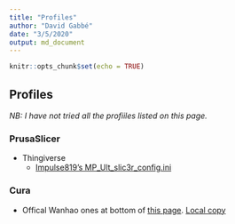 ```yaml
---
title: "Profiles"
author: "David Gabbé"
date: "3/5/2020"
output: md_document
---
```


```r
knitr::opts_chunk$set(echo = TRUE)
```

## Profiles

_NB: I have not tried all the profiiles listed on this page._

### PrusaSlicer

* Thingiverse
    + [Impulse819's MP_Ult_slic3r_config.ini](./profiles/prusa-slicer/thingiverse/MP_Ult_slic3r_config.ini)

### Cura

* Offical Wanhao ones at bottom of [this page](https://www.printer3d.one/en/forums/topic/duplicator-6-d6-official-software-cura-wanhao-edition/). [Local copy](./profiles/cura/wanhao-provided/)

